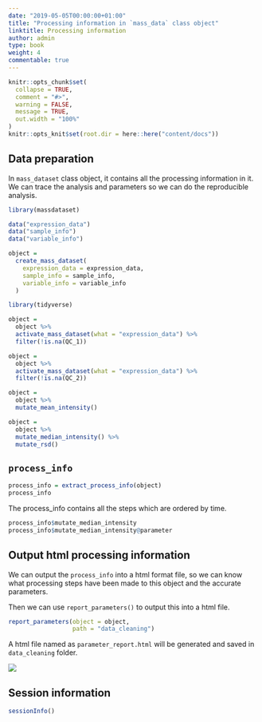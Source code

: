 ```yaml
---
date: "2019-05-05T00:00:00+01:00"
title: "Processing information in `mass_data` class object"
linktitle: Processing information
author: admin
type: book
weight: 4
commentable: true
---
```



```r
knitr::opts_chunk$set(
  collapse = TRUE,
  comment = "#>",
  warning = FALSE,
  message = TRUE,
  out.width = "100%"
)
knitr::opts_knit$set(root.dir = here::here("content/docs"))
```


## Data preparation

In `mass_dataset` class object, it contains all the processing information in it. We can trace the analysis and parameters so we can do the reproducible analysis.

```r
library(massdataset)

data("expression_data")
data("sample_info")
data("variable_info")

object =
  create_mass_dataset(
    expression_data = expression_data,
    sample_info = sample_info,
    variable_info = variable_info
  )

library(tidyverse)

object =
  object %>%
  activate_mass_dataset(what = "expression_data") %>%
  filter(!is.na(QC_1))

object =
  object %>%
  activate_mass_dataset(what = "expression_data") %>%
  filter(!is.na(QC_2))

object =
  object %>%
  mutate_mean_intensity()

object =
  object %>%
  mutate_median_intensity() %>%
  mutate_rsd()
```

## `process_info`

```r
process_info = extract_process_info(object)
process_info
```

The process_info contains all the steps which are ordered by time.

```r
process_info$mutate_median_intensity
process_info$mutate_median_intensity@parameter
```

## Output html processing information

We can output the `process_info` into a html format file, so we can know what processing steps have been made to this object and the accurate parameters.

Then we can use `report_parameters()` to output this into a html file.

```r
report_parameters(object = object, 
                  path = "data_cleaning")
```

A html file named as `parameter_report.html` will be generated and saved in `data_cleaning` folder. 

![](/docs/chapter2/figures/Screen7.png)

## Session information

```r
sessionInfo()
```